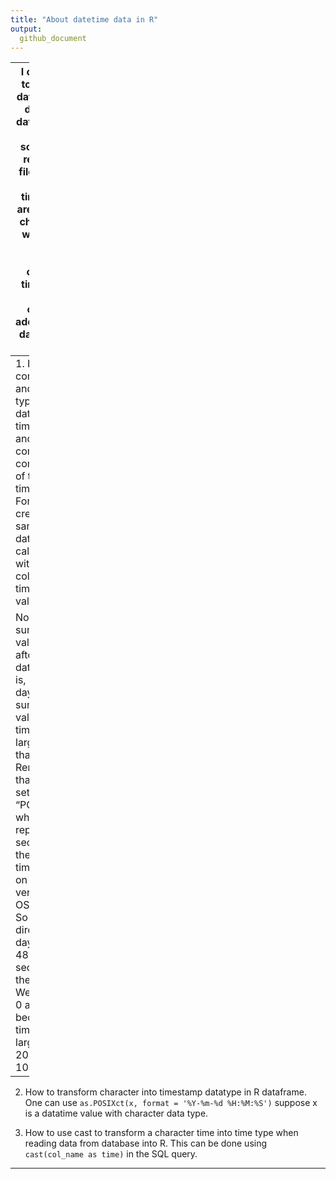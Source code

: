 ```yaml
---
title: "About datetime data in R"
output:
  github_document
---
```


<!-- This is an [R Markdown](http://rmarkdown.rstudio.com) Notebook. When you execute code within the notebook, the results appear beneath the code.  -->

---
I often need to deal with date and time data in my data analysis. And sometimes I read in csv file where all the timestamps are read in as characters. I will need to process those character timestamps so I can compare, add/substract date to them later.



There are three scenarios here.
---
1. How to combine date and time data types in R dataframe into timestamp and how to compare/do computation of the timestamps. For example, I created a sample dataframe called demo1 with three
columns: date, time and value.
```r
dt<-c('2017-11-18', '2017-11-16', '2017-11-20', '2017-11-01')
tm<-c('10:00:00', '23:59:59', '00:00:00', '00:00:02')
value<-c(10,20,30,40)
df<-data.frame(dt,tm,value,stringsAsFactors = F)
print(df)
```
Now I combine dt and tm into one column called ts(timestamp) and sum up the value after 2017-11-01 20:00:00.
```r
df$ts<-as.POSIXct(paste(df$dt,df$tm),format = '%Y-%m-%d %H:%M:%S')
print(df)
#Now sum up the value after '2017-11-01 20:00:00'
sum(df[which(df$ts>'2017-11-01 20:00:00'),'value'])
```
We got the right output 60.

Now I want to sum up the value 2 days after current datetime. That is, I will add 2 days to ts and sum up all the value with the timestamp larger than that. Remember that we have set ts to "POSIXct", which represents the seconds from the origin time(depends on differnt R version and OS system). So we can directly add 2 days = 48*3600 seconds to the ts column. We get value 0 at this time because no timestamp is larger than 2017-11-20 10:00:00.
```r
df$ts2<-df$ts+2*24*3600
print(df)
##Check time difference between ts and ts2
difftime(df$ts, df$ts2, units='days')
##Sum up the value with ts larger than the first ds2
sum(df[which(df$ts>df$ts2[1]),'value'])
```
---

2. How to transform character into timestamp datatype in R dataframe.
One can use `as.POSIXct(x, format = '%Y-%m-%d %H:%M:%S')` suppose x is a datatime value with character data type.
<!-- Try executing this chunk by clicking the *Run* button within the chunk or by placing your cursor inside it and pressing *Cmd+Shift+Enter*.  -->


3. How to use cast to transform a character time into time type when reading data from database into R.
This can be done using `cast(col_name as time)` in the SQL query.

---
<!-- Add a new chunk by clicking the *Insert Chunk* button on the toolbar or by pressing *Cmd+Option+I*. -->

<!-- When you save the notebook, an HTML file containing the code and output will be saved alongside it (click the *Preview* button or press *Cmd+Shift+K* to preview the HTML file).  -->

<!-- The preview shows you a rendered HTML copy of the contents of the editor. Consequently, unlike *Knit*, *Preview* does not run any R code chunks. Instead, the output of the chunk when it was last run in the editor is displayed. -->

